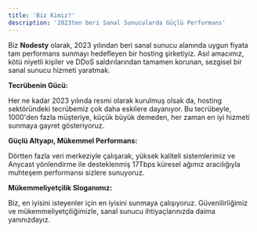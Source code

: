 ```yaml
---
title: 'Biz Kimiz?'
description: '2023ten beri Sanal Sunucularda Güçlü Performans'
---
```


Biz **Nodesty** olarak, 2023 yılından beri sanal sunucu alanında uygun fiyata tam performans sunmayı hedefleyen bir hosting şirketiyiz. Asıl amacımız, kötü niyetli kişiler ve DDoS saldırılarından tamamen korunan, sezgisel bir sanal sunucu hizmeti yaratmak.

**Tecrübenin Gücü:**

Her ne kadar 2023 yılında resmi olarak kurulmuş olsak da, hosting sektöründeki tecrübemiz çok daha eskilere dayanıyor. Bu tecrübeyle, 1000'den fazla müşteriye, küçük büyük demeden, her zaman en iyi hizmeti sunmaya gayret gösteriyoruz.

**Güçlü Altyapı, Mükemmel Performans:**

Dörtten fazla veri merkeziyle çalışarak, yüksek kaliteli sistemlerimiz ve Anycast yönlendirme ile desteklenmiş 17Tbps küresel ağımız aracılığıyla muhteşem performansı sizlere sunuyoruz.

**Mükemmeliyetçilik Sloganımız:**

Biz, en iyisini isteyenler için en iyisini sunmaya çalışıyoruz. Güvenilirliğimiz ve mükemmeliyetçiliğimizle, sanal sunucu ihtiyaçlarınızda daima yanınızdayız.
